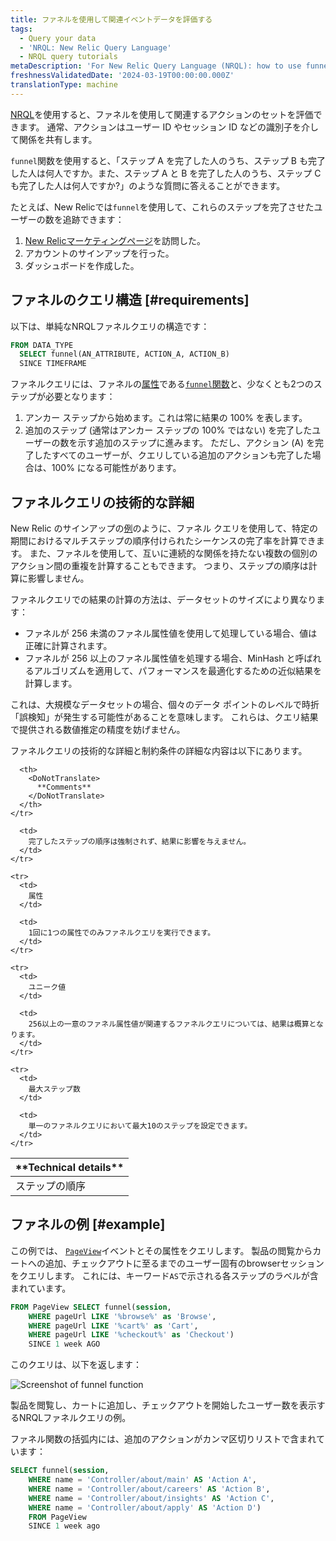 ```yaml
---
title: ファネルを使用して関連イベントデータを評価する
tags:
  - Query your data
  - 'NRQL: New Relic Query Language'
  - NRQL query tutorials
metaDescription: 'For New Relic Query Language (NRQL): how to use funnels to understand how many users complete a set of steps in a procedure.'
freshnessValidatedDate: '2024-03-19T00:00:00.000Z'
translationType: machine
---
```



[NRQL](/docs/query-data/nrql-new-relic-query-language/getting-started/introduction-nrql)を使用すると、ファネルを使用して関連するアクションのセットを評価できます。 通常、アクションはユーザー ID やセッション ID などの識別子を介して関係を共有します。

`funnel`関数を使用すると、「ステップ A を完了した人のうち、ステップ B も完了した人は何人ですか。また、ステップ A と B を完了した人のうち、ステップ C も完了した人は何人ですか?」のような質問に答えることができます。

たとえば、New Relicでは`funnel`を使用して、これらのステップを完了させたユーザーの数を追跡できます：

1. [New Relicマーケティングページ](https://newrelic.com/platform)を訪問した。
2. アカウントのサインアップを行った。
3. ダッシュボードを作成した。

## ファネルのクエリ構造 [#requirements]

以下は、単純なNRQLファネルクエリの構造です：

```sql
FROM DATA_TYPE 
  SELECT funnel(AN_ATTRIBUTE, ACTION_A, ACTION_B) 
  SINCE TIMEFRAME
```

ファネルクエリには、ファネルの[属性](/docs/query-data/nrql-new-relic-query-language/getting-started/nrql-syntax-components-functions#func-funnel)である[`funnel`関数](/docs/using-new-relic/welcome-new-relic/get-started/glossary#attribute)と、少なくとも2つのステップが必要となります：

1. アンカー ステップから始めます。これは常に結果の 100% を表します。
2. 追加のステップ (通常はアンカー ステップの 100% ではない) を完了したユーザーの数を示す追加のステップに進みます。 ただし、アクション (A) を完了したすべてのユーザーが、クエリしている追加のアクションも完了した場合は、100% になる可能性があります。

## ファネルクエリの技術的な詳細

New Relic のサインアップの[例](#why-matters)のように、ファネル クエリを使用して、特定の期間におけるマルチステップの順序付けられたシーケンスの完了率を計算できます。 また、ファネルを使用して、互いに連続的な関係を持たない複数の個別のアクション間の重複を計算することもできます。 つまり、ステップの順序は計算に影響しません。

ファネルクエリでの結果の計算の方法は、データセットのサイズにより異なります：

* ファネルが 256 未満のファネル属性値を使用して処理している場合、値は正確に計算されます。
* ファネルが 256 以上のファネル属性値を処理する場合、MinHash と呼ばれるアルゴリズムを適用して、パフォーマンスを最適化するための近似結果を計算します。

これは、大規模なデータセットの場合、個々のデータ ポイントのレベルで時折「誤検知」が発生する可能性があることを意味します。 これらは、クエリ結果で提供される数値推定の精度を妨げません。

ファネルクエリの技術的な詳細と制約条件の詳細な内容は以下にあります。

<table>
  <thead>
    <tr>
      <th style={{ width: "200px" }}>
        <DoNotTranslate>
          **Technical details**
        </DoNotTranslate>
      </th>

      <th>
        <DoNotTranslate>
          **Comments**
        </DoNotTranslate>
      </th>
    </tr>
  </thead>

  <tbody>
    <tr>
      <td>
        ステップの順序
      </td>

      <td>
        完了したステップの順序は強制されず、結果に影響を与えません。
      </td>
    </tr>

    <tr>
      <td>
        属性
      </td>

      <td>
        1回に1つの属性でのみファネルクエリを実行できます。
      </td>
    </tr>

    <tr>
      <td>
        ユニーク値
      </td>

      <td>
        256以上の一意のファネル属性値が関連するファネルクエリについては、結果は概算となります。
      </td>
    </tr>

    <tr>
      <td>
        最大ステップ数
      </td>

      <td>
        単一のファネルクエリにおいて最大10のステップを設定できます。
      </td>
    </tr>
  </tbody>
</table>

## ファネルの例 [#example]

この例では、 <InlinePopover type="browser"/>[`PageView`](/attribute-dictionary/?event=PageView)イベントとその属性をクエリします。 製品の閲覧からカートへの追加、チェックアウトに至るまでのユーザー固有のbrowserセッションをクエリします。 これには、キーワード`AS`で示される各ステップのラベルが含まれています。

```sql
FROM PageView SELECT funnel(session, 
    WHERE pageUrl LIKE '%browse%' as 'Browse', 
    WHERE pageUrl LIKE '%cart%' as 'Cart', 
    WHERE pageUrl LIKE '%checkout%' as 'Checkout') 
    SINCE 1 week AGO
```

このクエリは、以下を返します：

<img
  title="crop-insights-funnels.png"
  alt="Screenshot of funnel function"
  src={queriesnrqlFunnelNRQL}
/>

<figcaption>
  製品を閲覧し、カートに追加し、チェックアウトを開始したユーザー数を表示するNRQLファネルクエリの例。
</figcaption>

ファネル関数の括弧内には、追加のアクションがカンマ区切りリストで含まれています：

```sql
SELECT funnel(session, 
    WHERE name = 'Controller/about/main' AS 'Action A', 
    WHERE name = 'Controller/about/careers' AS 'Action B', 
    WHERE name = 'Controller/about/insights' AS 'Action C', 
    WHERE name = 'Controller/about/apply' AS 'Action D') 
    FROM PageView 
    SINCE 1 week ago
```
